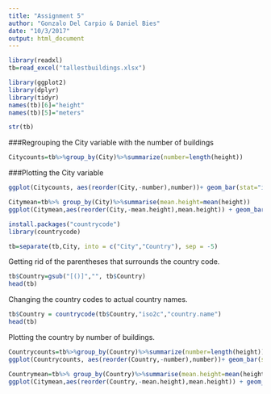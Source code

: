 ```yaml
---
title: "Assignment 5"
author: "Gonzalo Del Carpio & Daniel Bies"
date: "10/3/2017"
output: html_document
---
```


```r
library(readxl)
tb=read_excel("tallestbuildings.xlsx")
```

```r
library(ggplot2)
library(dplyr)
library(tidyr)
names(tb)[6]="height"
names(tb)[5]="meters"
```

```r
str(tb)
```

###Regrouping the City variable with the number of buildings
```r
Citycounts=tb%>%group_by(City)%>%summarize(number=length(height))

```

###Plotting the City variable 
```r
ggplot(Citycounts, aes(reorder(City,-number),number))+ geom_bar(stat="identity", fill= "blue") + coord_flip()
```


```r
Citymean=tb%>% group_by(City)%>%summarise(mean.height=mean(height))
ggplot(Citymean,aes(reorder(City,-mean.height),mean.height)) + geom_bar(stat= "identity", fill="blue") + coord_flip()
```



```r
install.packages("countrycode")
library(countrycode)
```

```r
tb=separate(tb,City, into = c("City","Country"), sep = -5)
```

Getting rid of the parentheses that surrounds the country code.

```r
tb$Country=gsub("[()]","", tb$Country)
head(tb)
```

Changing the country codes to actual country names.

```r
tb$Country = countrycode(tb$Country,"iso2c","country.name")
head(tb)
```

Plotting the country by number of buildings.

```r
Countrycounts=tb%>%group_by(Country)%>%summarize(number=length(height))
ggplot(Countrycounts, aes(reorder(Country,-number),number))+ geom_bar(stat="identity", fill= "blue") + coord_flip()

```

```r
Countrymean=tb%>% group_by(Country)%>%summarise(mean.height=mean(height))
ggplot(Citymean,aes(reorder(Country,-mean.height),mean.height)) + geom_bar(stat= "identity", fill="blue") + coord_flip()
```

